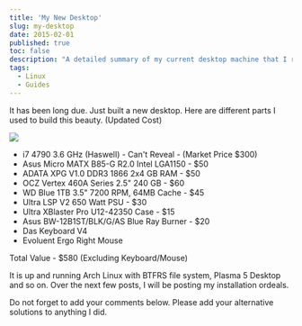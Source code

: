 ```yaml
---
title: 'My New Desktop'
slug: my-desktop
date: 2015-02-01
published: true
toc: false
description: "A detailed summary of my current desktop machine that I recently built."
tags:
  - Linux
  - Guides
---
```


It has been long due. Just built a new desktop. Here are different parts I used to build this
beauty. (Updated Cost)

<img className="w-full max-w-2xl mx-auto" src="https://res.cloudinary.com/sadanandsingh/image/upload/v1596315538/desktop-cpu_js8xpy.jpg"/>

<br/>

- i7 4790 3.6 GHz (Haswell) - Can't Reveal - (Market Price \$300)
- Asus Micro MATX B85-G R2.0 Intel LGA1150 - \$50
- ADATA XPG V1.0 DDR3 1866 2x4 GB RAM - \$50
- OCZ Vertex 460A Series 2.5" 240 GB - \$60
- WD Blue 1TB 3.5" 7200 RPM, 64MB Cache - \$45
- Ultra LSP V2 650 Watt PSU - \$30
- Ultra XBlaster Pro U12-42350 Case - \$15
- Asus BW-12B1ST/BLK/G/AS Blue Ray Burner - \$20
- Das Keyboard V4
- Evoluent Ergo Right Mouse

Total Value - \$580 (Excluding Keyboard/Mouse)

It is up and running Arch Linux with BTFRS file system, Plasma 5 Desktop and so on. Over the next
few posts, I will be posting my installation ordeals.

Do not forget to add your comments below. Please add your alternative solutions to anything I did.
